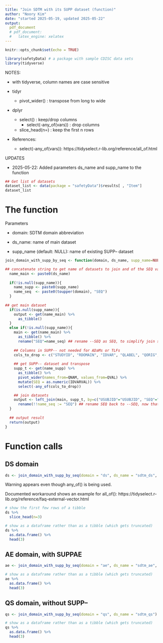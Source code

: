 ---
title: "Join SDTM with its SUPP dataset (function)"
author: "Noory Kim"
date: "started 2025-05-19, updated 2025-05-22"
output: 
  pdf_document
  # pdf_document:
  #   latex_engine: xelatex
---

```{r setup, include=FALSE}
knitr::opts_chunk$set(echo = TRUE)
```

```{r libraries, message=FALSE}
library(safetyData) # a package with sample CDISC data sets
library(tidyverse)
```

NOTES: 

- with tidyverse, column names are case sensitive

- tidyr
  - pivot_wider() : transpose from long to wide

- dplyr 
  - select() : keep/drop columns
    - select(-any_of(vars)) : drop columns
  - slice_head(n=) : keep the first n rows
  
- References: 
  - select(-any_of(vars)): https://tidyselect.r-lib.org/reference/all_of.html
  
UPDATES

- 2025-05-22: Added parameters ds_name and supp_name to the function

```{r datasets_in_safetyData}
## Get list of datasets
dataset_list <- data(package = "safetyData")$results[ , "Item"]
dataset_list
```

# The function

Parameters

- domain: SDTM domain abbreviation 

- ds_name: name of main dataset

- supp_name (default: NULL): name of existing SUPP-- dataset

```{r function}
join_domain_with_supp_by_seq <- function(domain, ds_name, supp_name=NULL){

## concatenate string to get name of datasets to join and of the SEQ variable
  name_main <- paste0(ds_name)
  
  if(!is.null(supp_name)){
    name_supp <- paste0(supp_name)
    name_seq  <- paste0(toupper(domain), "SEQ")
  } 
  
## get main dataset
  if(is.null(supp_name)){
    output <- get(name_main) %>% 
      as_tibble() 
  }
  else if(!is.null(supp_name)){
    main <- get(name_main) %>% 
      as_tibble() %>% 
      rename("SEQ"=name_seq) ## rename --SEQ as SEQ, to simplify join statement below
    
    ## Columns in SUPP-- not needed for ADaMs or TLFs 
    cols_to_drop <- c("STUDYID", "RDOMAIN", "IDVAR", "QLABEL", "QORIG", "QEVAL")
    
    ## get SUPP-- dataset and transpose
    supp_t <- get(name_supp) %>% 
      as_tibble() %>% 
      pivot_wider(names_from=QNAM, values_from=QVAL) %>% 
      mutate(SEQ = as.numeric(IDVARVAL)) %>% 
      select(-any_of(cols_to_drop))

    ## join datasets 
    output <- left_join(main, supp_t, by=c("USUBJID"="USUBJID", "SEQ"="SEQ")) %>% 
      rename(!!name_seq := "SEQ") ## rename SEQ back to --SEQ, now that the join is done
  }
  
  ## output result
  return(output)
}
```

# Function calls

## DS domain
```{r ds, message=FALSE}
ds <- join_domain_with_supp_by_seq(domain = "ds", ds_name = "sdtm_ds", supp_name = "sdtm_suppds")
```

Warning appears even though any_of() is being used.

Documented workaround shows an example for all_of(): 
https://tidyselect.r-lib.org/reference/faq-external-vector.html

```{r ds_tibble_slice_head}
# show the first few rows of a tibble
ds %>% 
  slice_head(n=3)
```

```{r ds_dataframe_head}
# show as a dataframe rather than as a tibble (which gets truncated)
ds %>% 
  as.data.frame() %>% 
  head(3)
```

## AE domain, with SUPPAE
```{r ae}
ae <- join_domain_with_supp_by_seq(domain = "ae", ds_name = "sdtm_ae", supp_name = "sdtm_suppae")

# show as a dataframe rather than as a tibble (which gets truncated)
ae %>% 
  as.data.frame() %>% 
  head(3)
```

## QS domain, without SUPP--
```{r qs}
qs <- join_domain_with_supp_by_seq(domain = "qs", ds_name = "sdtm_qs")

# show as a dataframe rather than as a tibble (which gets truncated)
qs %>% 
  as.data.frame() %>% 
  head(3)
```

